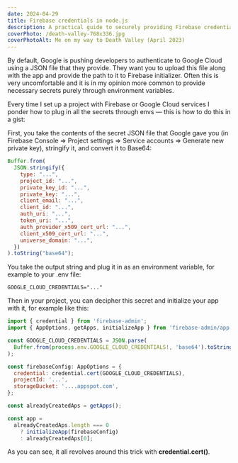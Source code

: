 ```yaml
---
date: 2024-04-29
title: Firebase credentials in node.js
description: A practical guide to securely providing Firebase credentials in Node.js projects using environment variables instead of JSON files, including step-by-step instructions for encoding and using secrets
coverPhoto: /death-valley-768x336.jpg
coverPhotoAlt: Me on my way to Death Valley (April 2023)
---
```


By default, Google is pushing developers to authenticate to Google Cloud using a JSON file that they provide. They want you to upload this file along with the app and provide the path to it to Firebase initializer. Often this is very uncomfortable and it is in my opinion more common to provide necessary secrets purely through environment variables.

Every time I set up a project with Firebase or Google Cloud services I ponder how to plug in all the secrets through envs — this is how to do this in a gist:

First, you take the contents of the secret JSON file that Google gave you (in Firebase Console => Project settings => Service accounts => Generate new private key), stringify it, and convert it to Base64:

```javascript
Buffer.from(
  JSON.stringify({
    type: "...",
    project_id: "...",
    private_key_id: "...",
    private_key: "...",
    client_email: "...",
    client_id: "...",
    auth_uri: "...",
    token_uri: "...",
    auth_provider_x509_cert_url: "...",
    client_x509_cert_url: "...",
    universe_domain: "...",
  })
).toString("base64");
```

You take the output string and plug it in as an environment variable, for example to your .env file:

```env
GOOGLE_CLOUD_CREDENTIALS="..."
```

Then in your project, you can decipher this secret and initialize your app with it, for example like this:

```javascript
import { credential } from 'firebase-admin';
import { AppOptions, getApps, initializeApp } from 'firebase-admin/app';

const GOOGLE_CLOUD_CREDENTIALS = JSON.parse(
  Buffer.from(process.env.GOOGLE_CLOUD_CREDENTIALS!, 'base64').toString('utf-8')
);

const firebaseConfig: AppOptions = {
  credential: credential.cert(GOOGLE_CLOUD_CREDENTIALS),
  projectId: '...',
  storageBucket: '....appspot.com',
};

const alreadyCreatedAps = getApps();

const app =
  alreadyCreatedAps.length === 0
    ? initializeApp(firebaseConfig)
    : alreadyCreatedAps[0];
```

As you can see, it all revolves around this trick with **credential.cert()**.
